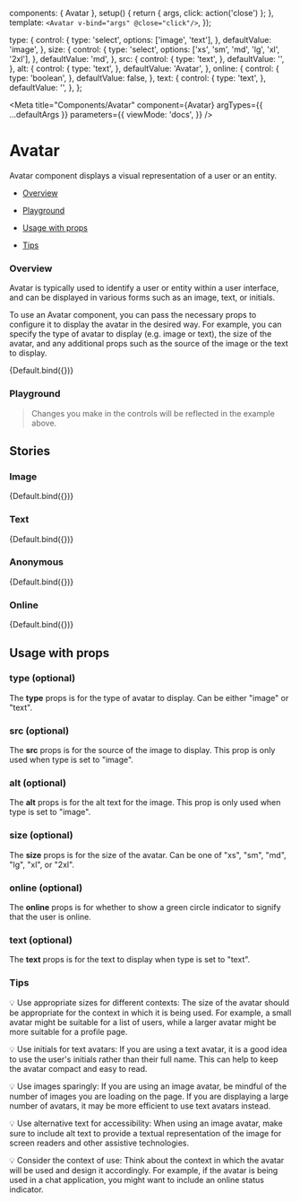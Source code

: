 

  components: { Avatar },
  setup() {
    return { args, click: action('close') };
  },
  template: `<Avatar v-bind="args" @close="click"/>`,
});

  type: {
    control: {
      type: 'select',
      options: ['image', 'text'],
    },
    defaultValue: 'image',
  },
  size: {
    control: {
      type: 'select',
      options: ['xs', 'sm', 'md', 'lg', 'xl', '2xl'],
    },
    defaultValue: 'md',
  },
  src: {
    control: {
      type: 'text',
    },
    defaultValue: '',
  },
  alt: {
    control: {
      type: 'text',
    },
    defaultValue: 'Avatar',
  },
  online: {
    control: {
      type: 'boolean',
    },
    defaultValue: false,
  },
  text: {
    control: {
      type: 'text',
    },
    defaultValue: '',
  },
};

<Meta
  title="Components/Avatar"
  component={Avatar}
  argTypes={{ ...defaultArgs }}
  parameters={{
    viewMode: 'docs',
  }}
/>

# Avatar

Avatar component displays a visual representation of a user or an entity.

- [Overview](#overview)

- [Playground](#playground)

- [Usage with props](#usage)

- [Tips](#tips)

### Overview <a id="overview" />

Avatar is typically used to identify a user or entity within a user interface, and can be displayed in various forms such as an image, text, or initials.

To use an Avatar component, you can pass the necessary props to configure it to display the avatar in the desired way. For example, you can specify the type of avatar to display (e.g. image or text), the size of the avatar, and any additional props such as the source of the image or the text to display.

<Canvas withSource="open">
  <Story name="Overview" argTypes={{ ...Default.argTypes }} args={{}}>
    {Default.bind({})}
  </Story>
</Canvas>

### Playground <a id="playground" />

> Changes you make in the controls will be reflected in the example above.

<ArgsTable story="Overview" exclude={/^(click|close.*)$/} />

## Stories

### Image

<Canvas withSource="open">
  <Story
    name="Image"
    argTypes={{ ...Default.argTypes }}
    args={{
      type: 'image',
      src: 'https://avatars.githubusercontent.com/u/12534660?v=4',
    }}
  >
    {Default.bind({})}
  </Story>
</Canvas>

### Text

<Canvas withSource="open">
  <Story
    name="Text"
    argTypes={{ ...Default.argTypes }}
    args={{
      type: 'text',
      text: 'Avatar Text',
    }}
  >
    {Default.bind({})}
  </Story>
</Canvas>

### Anonymous

<Canvas withSource="open">
  <Story name="Anonymous" argTypes={{ ...Default.argTypes }} args={{}}>
    {Default.bind({})}
  </Story>
</Canvas>

### Online

<Canvas withSource="open">
  <Story
    name="Online"
    argTypes={{ ...Default.argTypes }}
    args={{
      online: true,
      src: 'https://avatars.githubusercontent.com/u/12534660?v=4',
    }}
  >
    {Default.bind({})}
  </Story>
</Canvas>

## Usage with props <a id="usage" />

### type (optional)

The **type** props is for the type of avatar to display. Can be either "image" or "text".

### src (optional)

The **src** props is for the source of the image to display. This prop is only used when type is set to "image".

### alt (optional)

The **alt** props is for the alt text for the image. This prop is only used when type is set to "image".

### size (optional)

The **size** props is for the size of the avatar. Can be one of "xs", "sm", "md", "lg", "xl", or "2xl".

### online (optional)

The **online** props is for whether to show a green circle indicator to signify that the user is online.

### text (optional)

The **text** props is for the text to display when type is set to "text".

### Tips <a id="tips" />

💡 Use appropriate sizes for different contexts: The size of the avatar should be appropriate for the context in which it is being used. For example, a small avatar might be suitable for a list of users, while a larger avatar might be more suitable for a profile page.

💡 Use initials for text avatars: If you are using a text avatar, it is a good idea to use the user's initials rather than their full name. This can help to keep the avatar compact and easy to read.

💡 Use images sparingly: If you are using an image avatar, be mindful of the number of images you are loading on the page. If you are displaying a large number of avatars, it may be more efficient to use text avatars instead.

💡 Use alternative text for accessibility: When using an image avatar, make sure to include alt text to provide a textual representation of the image for screen readers and other assistive technologies.

💡 Consider the context of use: Think about the context in which the avatar will be used and design it accordingly. For example, if the avatar is being used in a chat application, you might want to include an online status indicator.

